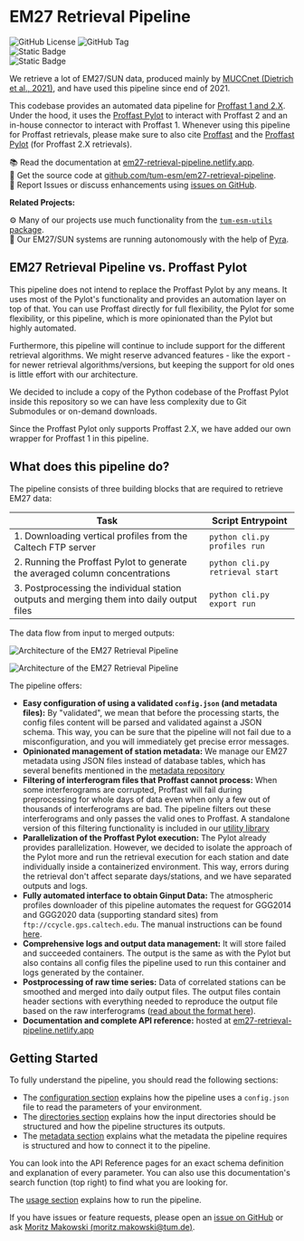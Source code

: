 # EM27 Retrieval Pipeline

<img alt="GitHub License" src="https://img.shields.io/github/license/tum-esm/em27-retrieval-pipeline?style=flat&label=License&labelColor=%230f172a&color=%23fef08a&cacheSeconds=60" className="inline p-0 m-px mt-4"/> <img alt="GitHub Tag" src="https://img.shields.io/github/v/tag/tum-esm/em27-retrieval-pipeline?sort=semver&style=flat&label=Latest%20Pipeline%20Version&color=%23fef08a&cacheSeconds=60&labelColor=%230f172a" className="inline p-0 m-px mt-4"/> <br/> <img alt="Static Badge" src="https://img.shields.io/badge/Proffast%201.0%20%7C%202.2%20%7C%202.3%20%7C%202.4-whydoineedthis?style=flat&label=Retrieval%20Algorithms&labelColor=%230f172a&color=%2399f6e4&cacheSeconds=60" className="inline p-0 m-px "/> <br/> <img alt="Static Badge" src="https://img.shields.io/badge/GGG2014%20%7C%20GGG2020%20-%20whydoineedthis?style=flat&label=Atmospheric%20Profile%20Models&labelColor=%230f172a&color=%2399f6e4&cacheSeconds=60" className="inline p-0 m-px "/>

We retrieve a lot of EM27/SUN data, produced mainly by [MUCCnet (Dietrich et al., 2021)](https://doi.org/10.5194/amt-14-1111-2021), and have used this pipeline since end of 2021.

This codebase provides an automated data pipeline for [Proffast 1 and 2.X](https://www.imk-asf.kit.edu/english/3225.php). Under the hood, it uses the [Proffast Pylot](https://gitlab.eudat.eu/coccon-kit/proffastpylot.git) to interact with Proffast 2 and an in-house connector to interact with Proffast 1. Whenever using this pipeline for Proffast retrievals, please make sure to also cite [Proffast](https://www.imk-asf.kit.edu/english/3225.php) and the [Proffast Pylot](https://gitlab.eudat.eu/coccon-kit/proffastpylot) (for Proffast 2.X retrievals).

📚 Read the documentation at [em27-retrieval-pipeline.netlify.app](https://em27-retrieval-pipeline.netlify.app).<br/>
💾 Get the source code at [github.com/tum-esm/em27-retrieval-pipeline](https://github.com/tum-esm/em27-retrieval-pipeline).<br/>
🐝 Report Issues or discuss enhancements using [issues on GitHub](https://github.com/tum-esm/em27-retrieval-pipeline/issues).

**Related Projects:**

⚙️ Many of our projects use much functionality from the [`tum-esm-utils` package](https://github.com/tum-esm/utils).<br/>
🤖 Our EM27/SUN systems are running autonomously with the help of [Pyra](https://github.com/tum-esm/pyra).

## EM27 Retrieval Pipeline vs. Proffast Pylot

This pipeline does not intend to replace the Proffast Pylot by any means. It uses most of the Pylot's functionality and provides an automation layer on top of that. You can use Proffast directly for full flexibility, the Pylot for some flexibility, or this pipeline, which is more opinionated than the Pylot but highly automated.

Furthermore, this pipeline will continue to include support for the different retrieval algorithms. We might reserve advanced features - like the export - for newer retrieval algorithms/versions, but keeping the support for old ones is little effort with our architecture.

We decided to include a copy of the Python codebase of the Proffast Pylot inside this repository so we can have less complexity due to Git Submodules or on-demand downloads.

Since the Proffast Pylot only supports Proffast 2.X, we have added our own wrapper for Proffast 1 in this pipeline.

## What does this pipeline do?

The pipeline consists of three building blocks that are required to retrieve EM27 data:

| Task                                                                                      | Script Entrypoint               |
| ----------------------------------------------------------------------------------------- | ------------------------------- |
| 1. Downloading vertical profiles from the Caltech FTP server                              | `python cli.py profiles run`    |
| 2. Running the Proffast Pylot to generate the averaged column concentrations              | `python cli.py retrieval start` |
| 3. Postprocessing the individual station outputs and merging them into daily output files | `python cli.py export run`      |

The data flow from input to merged outputs:

<img
    src='/images/architecture.png'
    alt='Architecture of the EM27 Retrieval Pipeline'
    width={1633}
    height={1854}
    className='my-8 max-w-lg mx-auto block dark:hidden w-full'
/>

<img
    src='/images/architecture-dark.png'
    alt='Architecture of the EM27 Retrieval Pipeline'
    width={1633}
    height={1854}
    className='my-8 max-w-lg mx-auto hidden dark:block w-full'
/>

The pipeline offers:

-   **Easy configuration of using a validated `config.json` (and metadata files):** By "validated", we mean that before the processing starts, the config files content will be parsed and validated against a JSON schema. This way, you can be sure that the pipeline will not fail due to a misconfiguration, and you will immediately get precise error messages.
-   **Opinionated management of station metadata:** We manage our EM27 metadata using JSON files instead of database tables, which has several benefits mentioned in the [metadata repository](https://github.com/tum-esm/em27-metadata)
-   **Filtering of interferogram files that Proffast cannot process:** When some interferograms are corrupted, Proffast will fail during preprocessing for whole days of data even when only a few out of thousands of interferograms are bad. The pipeline filters out these interferograms and only passes the valid ones to Proffast. A standalone version of this filtering functionality is included in our [utility library](https://tum-esm-utils.netlify.app/api-reference#tum_esm_utilsinterferograms)
-   **Parallelization of the Proffast Pylot execution:** The Pylot already provides parallelization. However, we decided to isolate the approach of the Pylot more and run the retrieval execution for each station and date individually inside a containerized environment. This way, errors during the retrieval don't affect separate days/stations, and we have separated outputs and logs.
-   **Fully automated interface to obtain Ginput Data:** The atmospheric profiles downloader of this pipeline automates the request for GGG2014 and GGG2020 data (supporting standard sites) from `ftp://ccycle.gps.caltech.edu`. The manual instructions can be found [here](https://tccon-wiki.caltech.edu/Main/ObtainingGinputData).
-   **Comprehensive logs and output data management:** It will store failed and succeeded containers. The output is the same as with the Pylot but also contains all config files the pipeline used to run this container and logs generated by the container.
-   **Postprocessing of raw time series:** Data of correlated stations can be smoothed and merged into daily output files. The output files contain header sections with everything needed to reproduce the output file based on the raw interferograms ([read about the format here](/guides/directories#exports)).
-   **Documentation and complete API reference:** hosted at [em27-retrieval-pipeline.netlify.app](https://em27-retrieval-pipeline.netlify.app/)

## Getting Started

To fully understand the pipeline, you should read the following sections:

* The [configuration section](/guides/configuration) explains how the pipeline uses a `config.json` file to read the parameters of your environment.
* The [directories section](/guides/directories) explains how the input directories should be structured and how the pipeline structures its outputs.
* The [metadata section](/guides/metadata) explains what the metadata the pipeline requires is structured and how to connect it to the pipeline.

You can look into the API Reference pages for an exact schema definition and explanation of every parameter. You can also use this documentation's search function (top right) to find what you are looking for.

The [usage section](/guides/usage) explains how to run the pipeline.

If you have issues or feature requests, please open an [issue on GitHub](https://github.com/tum-esm/em27-retrieval-pipeline/issues) or ask [Moritz Makowski (moritz.makowski@tum.de)](mailto:moritz.makowski@tum.de).
